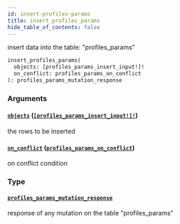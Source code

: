 ```yaml
---
id: insert-profiles-params
title: insert_profiles_params
hide_table_of_contents: false
---
```


insert data into the table: "profiles_params"

```graphql
insert_profiles_params(
  objects: [profiles_params_insert_input!]!
  on_conflict: profiles_params_on_conflict
): profiles_params_mutation_response
```

### Arguments

#### [`objects`](#) ([`[profiles_params_insert_input!]!`](../inputs/profiles-params-insert-input))

the rows to be inserted

#### [`on_conflict`](#) ([`profiles_params_on_conflict`](../inputs/profiles-params-on-conflict))

on conflict condition

### Type

#### [`profiles_params_mutation_response`](../objects/profiles-params-mutation-response)

response of any mutation on the table "profiles_params"
